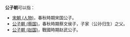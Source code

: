 '''公子朝'''可以指：
* [[宋朝_(人物)|宋朝 (人物)]]，春秋時期宋国公子。
* [[公子朝_(蔡国)|公子朝 (蔡国)]]，春秋時期蔡文侯子，子家（公孙归生）之父。
* [[公子朝_(赵国)|公子朝 (赵国)]]，戰國時期赵武公子。
{{disambig|G|cat=三字人名消歧義}}
